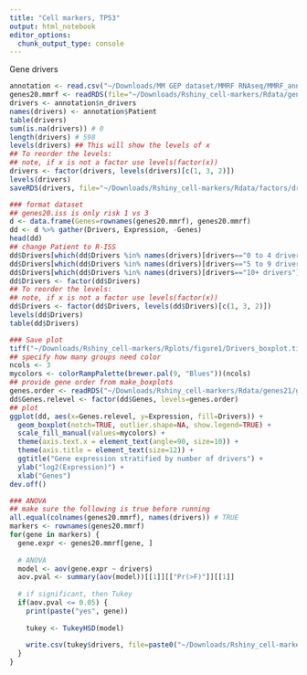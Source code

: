 ```yaml
---
title: "Cell markers, TP53"
output: html_notebook
editor_options: 
  chunk_output_type: console
---
```


Gene drivers
```r
annotation <- read.csv("~/Downloads/MM GEP dataset/MMRF RNAseq/MMRF_annotation_ONLY.csv")
genes20.mmrf <- readRDS(file="~/Downloads/Rshiny_cell-markers/Rdata/genes21/genes24_mmrf.rds")
drivers <- annotation$n_drivers
names(drivers) <- annotation$Patient
table(drivers)
sum(is.na(drivers)) # 0
length(drivers) # 598
levels(drivers) ## This will show the levels of x
## To reorder the levels:
## note, if x is not a factor use levels(factor(x))
drivers <- factor(drivers, levels(drivers)[c(1, 3, 2)])
levels(drivers)
saveRDS(drivers, file="~/Downloads/Rshiny_cell-markers/Rdata/factors/drivers_factors.rds")

### format dataset
## genes20.iss is only risk 1 vs 3
d <- data.frame(Genes=rownames(genes20.mmrf), genes20.mmrf)
dd <- d %>% gather(Drivers, Expression, -Genes)
head(dd)
## change Patient to R-ISS
dd$Drivers[which(dd$Drivers %in% names(drivers)[drivers=="0 to 4 drivers"])] <- "0 to 4 drivers"
dd$Drivers[which(dd$Drivers %in% names(drivers)[drivers=="5 to 9 drivers"])] <- "5 to 9 drivers"
dd$Drivers[which(dd$Drivers %in% names(drivers)[drivers=="10+ drivers"])] <- "10+ drivers"
dd$Drivers <- factor(dd$Drivers)
## To reorder the levels:
## note, if x is not a factor use levels(factor(x))
dd$Drivers <- factor(dd$Drivers, levels(dd$Drivers)[c(1, 3, 2)])
levels(dd$Drivers)
table(dd$Drivers)

### Save plot
tiff("~/Downloads/Rshiny_cell-markers/Rplots/figure1/Drivers_boxplot.tiff", res = 300, width = 10, height = 7, units = "in")
## specify how many groups need color
ncols <- 3
mycolors <- colorRampPalette(brewer.pal(9, "Blues"))(ncols)
## provide gene order from make_boxplots
genes.order <- readRDS("~/Downloads/Rshiny_cell-markers/Rdata/genes21/genes24_order.rds")
dd$Genes.relevel <- factor(dd$Genes, levels=genes.order)
## plot
ggplot(dd, aes(x=Genes.relevel, y=Expression, fill=Drivers)) +
  geom_boxplot(notch=TRUE, outlier.shape=NA, show.legend=TRUE) +
  scale_fill_manual(values=mycolors) +
  theme(axis.text.x = element_text(angle=90, size=10)) +
  theme(axis.title = element_text(size=12)) +
  ggtitle("Gene expression stratified by number of drivers") + 
  ylab("log2(Expression)") +
  xlab("Genes")
dev.off()

### ANOVA
## make sure the following is true before running
all.equal(colnames(genes20.mmrf), names(drivers)) # TRUE
markers <- rownames(genes20.mmrf)
for(gene in markers) {
  gene.expr <- genes20.mmrf[gene, ]
  
  # ANOVA
  model <- aov(gene.expr ~ drivers)
  aov.pval <- summary(aov(model))[[1]][["Pr(>F)"]][[1]]
  
  # if significant, then Tukey
  if(aov.pval <= 0.05) {
    print(paste("yes", gene))
    
    tukey <- TukeyHSD(model)
    
    write.csv(tukey$drivers, file=paste0("~/Downloads/Rshiny_cell-markers/Rtables/Drivers_tukey/", gene, ".csv"))
  }
}
```

